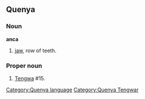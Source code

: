 ==Quenya==

===Noun===
'''anca'''
# [[jaw]], row of teeth.
===Proper noun===
# [[Tengwa]] #15.

[[Category:Quenya language]]
[[Category:Quenya Tengwar]]